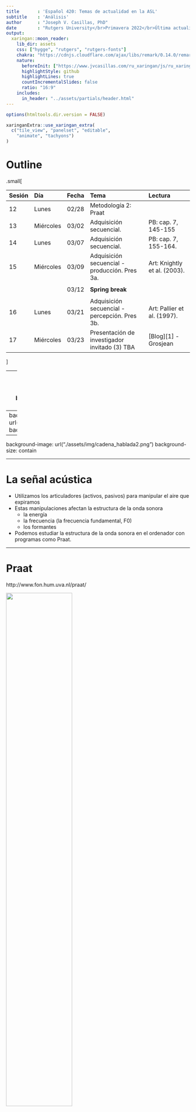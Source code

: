 ```yaml
---
title       : 'Español 420: Temas de actualidad en la ASL'
subtitle    : 'Análisis'
author      : "Joseph V. Casillas, PhD"
date        : "Rutgers University</br>Primavera 2022</br>Última actualización: `r Sys.Date()`"
output:
  xaringan::moon_reader:
    lib_dir: assets
    css: ["hygge", "rutgers", "rutgers-fonts"]
    chakra: "https://cdnjs.cloudflare.com/ajax/libs/remark/0.14.0/remark.min.js"
    nature:
      beforeInit: ["https://www.jvcasillas.com/ru_xaringan/js/ru_xaringan.js"]
      highlightStyle: github
      highlightLines: true
      countIncrementalSlides: false
      ratio: "16:9"
    includes:
      in_header: "../assets/partials/header.html"
---
```


```r
options(htmltools.dir.version = FALSE)
```

```r
xaringanExtra::use_xaringan_extra(
  c("tile_view", "panelset", "editable", 
    "animate", "tachyons")
)
```

# Outline

.small[

| Sesión |  Día      | Fecha |                          Tema                         |         Lectura                      |
| :----- | :-------- | :---: | :---------------------------------------------------- | :----------------------------------- |
| 12     | Lunes     | 02/28 | Metodología 2: Praat                                  |                                      |
| 13     | Miércoles | 03/02 | Adquisición secuencial.                               | PB: cap. 7, 145-155                  |
| 14     | Lunes     | 03/07 | Adquisición secuencial.                               | PB: cap. 7, 155-164.                 |
| 15     | Miércoles | 03/09 | Adquisición secuencial - producción. Pres 3a.         | Art: Knightly et al. (2003).         |
|        |           |       |                                                       |                                      |
|        |           | 03/12 | **Spring break**                                      |                                      |
|        |           |       |                                                       |                                      |
| 16     | Lunes     | 03/21 | Adquisición secuencial - percepción. Pres 3b.         | Art: Pallier et al. (1997).          |
| 17     | Miércoles | 03/23 | Presentación de investigador invitado (3) TBA         | [Blog][1] - Grosjean                 |

]

---
background-image: url("./assets/img/science.jpg")
background-size: 325px
background-position: 100% 50%
class: inverse, middle

# Metodología 2:

## El análisis acústico en Praat

---
background-image: url("./assets/img/cadena_hablada.png")
background-size: contain

---
background-image: url("./assets/img/cadena_hablada2.png")
background-size: contain

---

# La señal acústica

- Utilizamos los articuladores (activos, pasivos) para manipular el aire que expiramos 
- Estas manipulaciones afectan la estructura de la onda sonora 
  - la energía 
  - la frecuencia (la frecuencia fundamental, F0) 
  - los formantes 
  
- Podemos estudiar la estructura de la onda sonora en el ordenador con programas como Praat.

---

# Praat

http://www.fon.hum.uva.nl/praat/

<div align="center">
  <img width="60%" src="./assets/img/praat.png">
</div>

---
background-image: url("./assets/img/dospatas1.png")
background-size: contain

---
background-image: url("./assets/img/dospatas2.png")
background-size: contain

---
background-image: url("./assets/img/dospatas3.png")
background-size: contain

---
background-image: url("./assets/img/dospatas4.png")
background-size: contain

---
background-image: url("./assets/img/dospatas1.png")
background-size: 550px
background-position: 70% 70%

# Conceptos básicos

.left-column[
- **tiempo**:
- **sonido**:
- **onda sonora**:
- **presión/amplitud**:
- **frecuencia**:
- **formante**:
]

.right-column[
- Existen algunos conceptos que debemos conocer.
]

---
background-image: url("./assets/img/iii.png")
background-size: 550px
background-position: 70% 70%

# Conceptos básicos

.left-column[
- **tiempo**:
- sonido:
- onda sonora:
- presión/amplitud:
- frecuencia:
- formante:
]

.right-column[
- Magnitud física que permite ordenar la secuencia de los sucesos (y medirlos).
]

---

# Conceptos básicos

.left-column[
- tiempo:
- **sonido**:
- onda sonora:
- presión/amplitud:
- frecuencia:
- formante:
]

.right-column[
- Se refiere a la energía que pasa por el aire (u otro medio) que puede oírse.
- Físicamente es una onda longitudinal que vibra, causando compresión y 
rarefacción de las partículas del aire (moléculas).
]

---

# Conceptos básicos

.left-column[
- tiempo:
- sonido:
- **onda sonora**:
- presión/amplitud:
- frecuencia:
- formante:
]

.right-column[
- Energía acústica compuesta por rápidos cambios en la presión del aire.
- Estos cambios se propagan como olas en un estanque y se transmiten entre una 
fuente de sonido y un receptor.
]

---
background-image: url("./assets/img/pressure1.png")
background-size: contain

---
background-image: url("./assets/img/pressure2.png")
background-size: contain

---
background-image: url("./assets/img/pressure3.png")
background-size: contain

---
background-image: url("./assets/img/pressure4.png")
background-size: contain

---
background-image: url("./assets/img/pressure5.gif")
background-size: contain

---
background-image: url("./assets/img/pressure6.gif")
background-size: contain

---
background-image: url("./assets/img/pressure7.gif")
background-size: contain

---

# Conceptos básicos

.left-column[
- tiempo:
- sonido: 
- onda sonora:
- **presión**/**amplitud**:
- frecuencia:
- formante:
]

.right-column[

<div align="center">
  <img width="60%" src="./assets/img/amplitude2.png">
</div>
- La onda sonora percibida por el oido humano consiste en fluctuaciones en la 
presión atmosférica.
- Muestra la cantidad de energía o intensidad a cada momento.

]

---
background-image: url("./assets/img/amplitude1.png")
background-size: contain
background-position: 50% 20%
class: bottom

- La amplitud es el desplazamiento vertical de la onda sonora con respecto a la 
presión normal del aire (la línea 0). 
- Un aumento de presión se corresponde con un aumento de energía/intensidad (por 
encima de la línea 0).
- Una disminución de presión se corresponde con una disminución de energía/intensidad 
(por debajo de la línea 0).

---
background-image: url("./assets/img/amplitude3.gif")
background-size: contain

---
class: center, middle

<iframe width="560" height="315" src="https://www.youtube.com/embed/INqfM1kdfUc" frameborder="0" allowfullscreen></iframe>

---

# Conceptos básicos

.left-column[
- tiempo:
- sonido: 
- onda sonora:
- presión/amplitud:
- **frecuencia**:
- formante:
]

.right-column[
<div align="center">
  <img width="60%" src="./assets/img/frequency1.png">
</div>
- El número de repeticiones o ciclos por unidad de tiempo de una onda periódica.
- Se mide en ciclos por segundo (*hertz*, hercios, Hz). 
]

---
background-image: url("./assets/img/frequency2.png")
background-size: contain

---
class: middle

.pull-left[
- <BLUE>La frecuencia fundamental</BLUE> (F0, tono) representa la frecuencia 
básica a la que vibran las cuerdas vocales en la producción de los sonidos sonoros. 

- Es la frecuencia más baja con que se repite una onda periódica. 

- El valor de F0 determina el tono percibido de una sílaba.
]

.pull-right[

<iframe width="560" height="315" src="https://www.youtube.com/embed/YUcW1s2GTmM" frameborder="0" allowfullscreen></iframe>

]
---

# Conceptos básicos

.left-column[
- tiempo:
- sonido: 
- onda sonora:
- presión/amplitud:
- frequencia:
- **formante**:
]

.right-column[
- La concentración de energía en ciertas frecuencias.
- Cada formante es un haz de armónicos.

]

---
background-image: url("./assets/img/dospatas1.png")
background-size: 900px
background-position: 50% 10%
class: bottom

- Esta concentración se ve en un espectrograma como una banda más oscura.

---
background-image: url("./assets/img/sourceFilter.png")
background-size: contain

---
background-image: url("./assets/img/spectrum.png")
background-size: contain

---
class: middle

<div align="center">
  <img width="50%" src="./assets/img/formants1.png"><img width="50%" src="./assets/img/formants2.png">
</div>

---
background-image: url("./assets/img/formants1.png")
background-size: 700px
background-position: 15% 80%
class: middle

<div align="right">
  <img width="400px" src="./assets/img/formants2a.png">
</div>

---
class: middle

.pull-left[

- Los dos primeros formantes (F1, F2) sirven para ubicar las vocales en cuanto a 
la anterioridad (F2, el eje horizontal) y la altura (F1, el eje vertical).

- Cuanto mayor el valor de F2, más anterior la vocal

- Cuanto mayor el valor de F1, más baja la vocal
]

.pull-right[

```r
library(lingStuff)
library(untidydata)
library(dplyr)
library(tidyr)

spanish_vowels %>% 
  separate(label, into = c("id", "gender", "vowel")) %>% 
  group_by(id, vowel) %>% 
  summarize(f1 = mean(f1), f2 = mean(f2)) %>% 
  vowel_plot(data = ., vowel = 'vowel', f1 = 'f1', f2 = 'f2')
```

]

---

<iframe width="100%" height="100%" src="http://dood.al/pinktrombone/" style="border:none;"></iframe>

---

# Practiquemos

### En grupos de tres

1. Abrid praat
2. Grabaos diciendo...
	- pipi
	- papa
	- pupu
3. Medid F1 y F2 de la primera vocal de las tres palabras
4. Hazlo para cada miembro del grupo y apuntad estos valores
5. Cuando los tengáis, dádmelos

---
background-color: black

```r
library("ggplot2")

span_420_vowels <- tibble::tribble(
  ~'id', ~'vowel', ~'f1', ~'f2', 
  "Samantha", "i",     375, 2250, 
  "Samantha", "a",     700, 1500, 
  "Samantha", "u",     450, 1000, 
  "Joanna", "i",       370, 2150, 
  "Joanna", "a",       720, 1400, 
  "Joanna", "u",       455, 1100, 
  "Clara", "i",        360, 2345,
  "Clara", "a",        710, 1350,
  "Clara", "u",        444, 1010,
  "Rosie", "i",        404, 2213,
  "Rosie", "a",        720, 1390,
  "Rosie", "u",        460, 1011,
  "Salma", "i",        432, 2102,
  "Salma", "a",        690, 1402,
  "Salma", "u",        452, 1020,
  "Nathalia", "i",     433, 2301,
  "Nathalia", "a",     780, 1439,
  "Nathalia", "u",     470, 1102,
  "Esther", "i",       390, 2500,
  "Esther", "a",       800, 1450,
  "Esther", "u",       350, 1100,
  "Alyssa", "i",       480, 2480,
  "Alyssa", "a",       750, 1500,
  "Alyssa", "u",       390, 1300,
  "Marisa", "i",       487, 2489,
  "Marisa", "a",       764, 1420,
  "Marisa", "u",       410, 1300
) 

vowel_means <- span_420_vowels %>% 
  group_by(vowel) %>% 
  summarize(f1 = mean(f1), f2 = mean(f2))

span_420_vowels %>% 
  ggplot(., aes(x = f2, y = f1, label = vowel)) + 
    stat_ellipse(aes(fill = vowel, color = vowel), 
      type = "norm", show.legend = FALSE, geom = "polygon", 
      alpha = 0.25) + 
    geom_text(color = "white", alpha = 0.3, show.legend = FALSE, size = 5) + 
    geom_text(data = vowel_means, aes(label = vowel), 
      size = 9, show.legend = FALSE, color = 'white') +
    scale_y_reverse() + 
    scale_x_reverse(position = "top") + 
    labs(y = "F1", x = "F2") + 
    scale_color_viridis_d(option = "D", begin = 0.4) + 
    scale_fill_viridis_d(option = "D", begin = 0.4) + 
    ggdark::dark_theme_bw(base_family = "Times", base_size = 16)

```

---
class: inverse, middle

# La adquisición secuencial

---
background-image: url(https://raw.githubusercontent.com/jvcasillas/media/master/teaching/img/think.png)
background-size: 350px
background-position: 100% 50%

# Precalentamiento

### Con un/a compañer@

.pull-left[

Discutid las diferencias entre la adquisición simultanea y secuencial de una lengua. 

- ¿Resulta difícil aportar definiciones? ¿Por qué?

- ¿Cuáles son los factores a considerar?

- Considerad el caso de un/a nin@ bilingüe. ¿Cómo se determina su L1 y su L2?

]

---
background-image: url(https://raw.githubusercontent.com/jvcasillas/media/master/teaching/img/happy2.png)
background-size: 450px
background-position: 97% 50%

# El efecto de la edad

- La edad a la que se adquiere una lengua tiene  
consecuencias con respecto al desarrollo de las  
distintas destrezas en la L2  
(i.e., *ultimate attainment*)

--

<p></p>
- En general, se ha observado que los niños aprenden una  
L2 con más facilidad que los adultos
	- Con frecuencia los adultos tienen dificultades con  
	aspectos 'fáciles', incluso después de contar con  
	mucha experiencia en la L2
	- Ej. El género para aprendices del español

--

<p></p>
- Hay décadas de investigaciones que intentan explicar  
la relación entre la edad y *ultimate attainment*

---
background-image: url(http://josbd.com/wp-content/uploads/2016/05/Maturation-Theory-of-Eric-Lenneberg.jpg)
background-size: 300px
background-position: 90% 50%

# La hipótesis del periodo crítico

### Resumen

- **Quién**: Se asocia con el investigador Lenneberg (1967) 

--

- **Qué**: Existe un periodo tras el cual ya no se puede adquirir  
una lengua de forma natural, automática.

--

- **Cuándo**: Desde los 2 años de edad hasta la pubertad. Después,  
el proceso de aprendizaje ocurre más lentamente

--

- **Cómo**: Está vinculado al desarrollo cerebral

---
background-image: url(http://josbd.com/wp-content/uploads/2016/05/Maturation-Theory-of-Eric-Lenneberg.jpg)
background-size: 300px
background-position: 90% 50%

# La hipótesis del periodo crítico

### Detalles

- Se postulaba que el proceso de lateralización terminaba  
a la misma vez que la pubertad

--

- Al terminar este proceso el lenguaje ya está almacenado  
en el hemisferio izquierdo

--

- Si no se adquiere una lengua (ya sea una L1 o una L2) antes,  
ya no se adquiere de la misma manera

---
background-image: url(http://s2.quickmeme.com/img/d3/d32e934d229e8ee505b3d36bef9e8e07d163b0f111ab74083132b18f89a453f4.jpg)
background-size: 600px
background-position: 90% 50%

# La hipótesis del periodo crítico

### Ventajas 

- Encaja bien con la propuesta nativista de  
Chomsky

- Aporta una explicación sencilla y elegante  
para los efectos de edad

### Desventajas

--

### 😥

--

### ¿Evidencia?

- ¿Se puede testar?

---
background-image: url(https://upload.wikimedia.org/wikipedia/commons/9/92/White-crowned-Sparrow.jpg)
background-size: 300px
background-position: 90% 50%

# Songbirds (gorrión de corona blanca)

- Ciertas especies de pájaros aprenden un canto especial y lo  
emplean para el apareamiento

--

- Algunos investigadores (Marler, 1970) aislaron crías de gorriones  
durante distintos periodos de tiempo

--

- ¡**ojo**! Los aislaron antes de que aprendiesen a cantar

--

- Después de un periodo de tiempo (días, semanas, meses) los  
devolvieron a sus familias para que aprendiesen el canto

--

- Cuanto más tiempo en el aislamiento, "peor" cantaban de  
adultos al compararlos con gorriones normales

--

</br>

**Hallazgo principal**: Si el gorrión no es expuesto al canto nativo a 
una edad temprana, no aprende a cantar de manera nativa

---

# Genie

<div align="center">
<video width="600" height="452" controls>
  <source src="./assets/vids/genie.mp4" type="video/mp4">
  <source src="./assets/vids/genie.ogg" type="video/ogg">
Your browser does not support the video tag.
</video>
</div>

---

# ¿Hay evidencia en contra de la HPC?

### Snow y Hoefnagel-Höhle (1978)

- Angloparlantes que pasaron un año en holanda  
aprendiendo nerlandés (dutch)
--

- Los aprendices mayores (12-15 años) aprendieron/avanzaron  
más rápido que los aprendices menores (3-5, 6-7 y 8-10 años)
--

- Presenta evidencia en contra de la idea que los aprendices  
"mayores" son peores
--

- Además, sobre esta época se aprende que la lateralización  
ocurre mucho antes de la pubertad (como proponía Lenneberg)

---
background-image: url(http://delta-associates.com/wp-content/uploads/Window-Opportunity-Article-Image.jpg)
background-size: 300px
background-position: 90% 50%

# ¿Hay evidencia en contra de la HPC?

### Snow y Hoefnagel-Höhle (1978)

- Angloparlantes que pasaron un año en holanda  
aprendiendo nerlandés (dutch)
- Los aprendices mayores (12-15 años) aprendieron/avanzaron  
más rápido que los aprendices menores (3-5, 6-7 y 8-10 años)
- Presenta evidencia en contra de la idea que los aprendices  
"mayores" son peores
- Además, sobre esta época se aprende que la lateralización  
ocurre mucho antes de la pubertad (como proponía Lenneberg)

### Un periodo sensible

- Se deja atrás el adjetivo "crítico"
- Los investigadores proponen una "ventana de oportunidad" después de la cual el aprendizaje es más difícil
- Se empieza a utilizar la edad de adquisición (AoA) como variable principal

---

# ¿Hay evidencia en contra de la HPC?

### Johnson y Newport (1989)

- Estudiaron hablantes nativos de chino y coreano que aprendían inglés como L2

--

- Variaban en cuanto a la AoA, de 3 a 39 años

--

- Variaban en cuanto a LoR (length of residence) en EE.UU., de 3 a 26 años

--

- Escucharon frases en inglés y dieron juicios de gramaticalidad
	- Ej.  
	*the farmer bought two pig at the market*  
	*a bat flewed into our attic last night* 

--

- Compararon sus juicios con los de angloparlantes nativos

--

- Encontraron una correlación entre AoA y los juicios de gramaticalidad

--

- Cuanto antes se empieza a aprender, mejor (más como los nativos) los juicios

---

### Johnson y Newport (1989)

```r
library(tidyverse)
tribble(
  ~'Group', ~'Score',
  'nativo',   271,
  '3 a 7',    270,
  '8 a 10',   260,
  '11 a 16',  240,
  '17 a 39',  210) %>% 
mutate(., Group = factor(Group, levels = c('nativo', 
                                           '3 a 7', 
                                           '8 a 10', 
                                           '11 a 16', 
                                           '17 a 39'))) %>%
ggplot(., aes(x = as.numeric(Group), y = Score)) + 
  geom_line(size = 3, color = 'blue') + 
  geom_point(size = 5, pch = 21, color = "black", fill = "white") + 
  ylim(200, 280) + 
  scale_x_continuous(breaks = 1:5, labels = c('nativo', 
                                              '3 a 7', 
                                              '8 a 10', 
                                              '11 a 16', 
                                              '17 a 39')) + 
  labs(x = 'AoA', y = 'Promedio de puntuación', 
       title = 'Edad y la adquisición de una L2') + 
  ds4ling::ds4ling_bw_theme(base_size = 30, base_family = 'Times')
```

---
background-image: url(https://bilingualismucsd.wikispaces.com/-/Article%20Wiki%20SP15/Team%2013/file/view/11166021_939552599418889_1172877532_n.jpg/548355712/405x470/11166021_939552599418889_1172877532_n.jpg)
background-size: contain

---

# Hay que repensarlo

<div style="float:right">
  <img width="60" src="../assets/img/fill.png">
  <img src="../assets/img/pensar2.jpg">
</div>

Parece que sí hay evidencia experimental que apoya la noción de un periodo crítico/sensible, pero no como lo había presentado Lenneberg

1. Las investigaciones demuestran que no existe una fecha tope/límite antes de la cual todo el mundo aprenda bien y después de la cual todo el mundo aprenda mal, sino que hay una relación lineal que comienza incluso antes del supuesto periodo crítico. Bottom line: cuanto antes mejor

--

2. Existe mucha variación individual después del periodo crítico (en Johnson y Newport, 1989, después de los 16 años). ¡Algunos aprenden bastante bien!

--

### Hay que tener en cuenta factores cognitivos, motivacionales y socioculturales

---

# Para conversar

- ¿Cuál ha sido tu experiencia con una L2/3? 

- ¿Crees que hay un periodo crítico? 

- ¿Puedes aportar evidencia anecdótica a favor o en contra de la HPC? 

- ¿Cómo puedes relacionar el aprendizaje de las vocales y la HPC? Considera las investigaciones presentadas hoy y lo que aprendiste usando praat.

--

# Para el lunes

- Hay que saber el área general de tu investigación/proyecto final

- Trae un breve resumen (2/3 frases) del tema y lo que propones hacer

- Tendréis tiempo al final de la clase para hablar conmigo 

---

# La adquisición secuencial (cont.)

- ¿Cómo puedes relacionar el aprendizaje de las vocales y la HPC? Considera las investigaciones presentadas el jueves y lo que aprendiste usando praat.
- ¿Tienes acento extranjero en tu L2/L3? ¿Por qué?
- ¿Qué diferencias hay con respecto a cómo se aprende la L1 versus una L2? Compara un bebé y un adulto. 

--

### Los bebés

- Durante el primer año de la vida somos capaces de distinguir entre todos los sonidos del habla
- Los bebés prestan atención a las distribuciones en el input
- Después del primer año los bebés empiezan ignorar los sonidos irrelevantes 
- Decimos que se sintonizan perceptualmente (*perceptual attunement*) 
- Aprenden los sonidos contrastivos a través del input

---
class: center, middle

<iframe width="560" height="315" src="https://www.youtube.com/embed/G2XBIkHW954?rel=0" frameborder="0" allowfullscreen></iframe>

---

# La adquisición secuencial (cont.)

### L1 vs. L2

- La manera en la que se adquiere la L1 difiere mucho de cómo se aprende una L2

--

- El aprendiz no pasa un año estudiando el input de la L2 antes de hablar

--

- El aprendiz empieza con un sistema fonológico ya desarrollado

--

### Los investigadores piensan que estos hechos explican por qué los aprendices secuenciales suelen tener acento extranjero

- El aprendizaje secuencial tiene consecuencias fonéticas
	- hablar con acento extranjero
	- **escuchar con acento extranjero**

---
background-color: black
background-image: url(http://freepngimages.com/wp-content/uploads/2016/02/cardboard-box-transparent-image.png), url(http://freepngimages.com/wp-content/uploads/2016/02/cardboard-box-transparent-image.png)
background-size: 300px, 300px
background-position: 75% 50%, 25% 50%

# La percepción categórica

---

# ¿Cuáles son las diferencias entre /t/ del inglés y /t/ del español?

---

<div align="center">
    <img src="./assets/img/vot.png">
</div>

<audio controls>
  <source src="./assets/wavs/taco.ogg" type="audio/ogg">
  <source src="./assets/wavs/taco.wav" type="audio/mpeg">
  Your browser does not support the audio element.
</audio>

---

# Inglés vs. español

### El sonido /t/ del español difiere del /t/ del inglés en cuanto al **punto de articulación** y VOT

- Punto de articulación: ¿Dónde se produce el contacto al pronunciar /t/?
  - /t/ del español es dental 
  - /t/ del inglés es alveolar

---

# Inglés vs. español

### El sonido /t/ del español difiere del /t/ del inglés en cuanto al punto de articulación y **VOT**

- **VOT** (voice-onset time): En las consonantes oclusivas, es la diferencia (en milisegundos) entre la explosión de la consonante y el comienzo de la fonación.
  - Es el resultado de la coordinación de gestos articulatorios (la explosión y la vibración de las cuerdas vocales)
  - VOT puede ser negativo, 0, o positivo y se usa para contrastar sonidos sordos/sonoros

---
background-image: url(https://raw.githubusercontent.com/jvcasillas/media/master/teaching/img/confused.png)
background-position: 95% 50%
background-size: 350px

# VOT

- Español e inglés mantienen un contraste entre /**p t k**/ and  
/<BLUE>b d g</BLUE>/ 

- La realización fonética es diferente
  - Español: /d/ tiene lead VOT y /t/ tiene short-lag VOT
  - Inglés: /d/ tiene short-lag VOT y /t/ tiene aspiración

---
background-image: url(./assets/img/sp_en_stops.png)
background-size: contain

---

# La percepción del habla

- ¿Cómo diferenciamos entre el habla y el ruido?

- ¿Cómo extraemos la información relevante de una señal pobre?

---

# La ausencia de invarianza

- Los sonidos del habla nunca se pronuncian de la misma forma

- Si digo ```taco``` [ˈta.ko] 10 veces, nunca es físicamente igual 

- ¿Cómo es que somos capaces de relacionar el sonido con el concepto de un fonema?

---

# La percepción categórica

- "Equal sized physical differences are not equal sized psychologically."

- No percibimos los continuos como continuos...

- Las diferencias dentro de la misma categoría se disminuyen 

- Las diferencias entre categorías se aumentan

---
background-image: url(./assets/img/colors.png)
background-size: contain

---
background-color: #29292B
class: center, middle

```r

library(ggthemes)

data.frame(
  vot = seq(from = 0, to = 60, by = 10),
  response = seq(from = 100, to = 0, length.out = 7)
  ) %>% 
  ggplot(., aes(x = vot, y = response)) + 
    geom_path(size = 2, color = 'white') + 
    scale_x_continuous(breaks = seq(0, 60, by = 10), 
                       labels = seq(0, 60, by = 10)) + 
    labs(x = 'VOT en milisegundos', y = 'Proporción /b/', 
         title = 'Percepción contínua en una tarea de identificación') +
    theme_hc(bgcolor = "darkunica", base_family = 'Times', base_size = 28)
```

---
background-color: #29292B
class: center, middle

```r

data.frame(
  vot = seq(from = 0, to = 60, by = 5),
  response = c(100, 100, 100, 100, 100, 100, 50, 0, 0, 0, 0, 0, 0)
  ) %>% 
  ggplot(., aes(x = vot, y = response)) + 
    geom_path(size = 2, color = 'white') + 
    scale_x_continuous(breaks = seq(0, 60, by = 10), 
                       labels = seq(0, 60, by = 10)) + 
    labs(x = 'VOT en milisegundos', y = 'Proporción /b/', 
         title = 'Percepción categórica en una tarea de identificación') +
    theme_hc(bgcolor = "darkunica", base_family = 'Times', base_size = 28)
```

---

# La percepción categórica

- ¿Cómo estudiamos la percepción categórica?
  - 2AFC (identificación)
  - AX (discriminación)

---
background-image: url(./assets/img/bapa1.png)
background-size: contain

---
background-image: url(./assets/img/bapa2.png)
background-size: contain

---
background-image: url(./assets/img/bapa3.png)
background-size: contain

---
background-image: url(./assets/img/bapa4.png)
background-size: contain

---
background-image: url(./assets/img/bapa5.png)
background-size: contain

---
background-image: url(./assets/img/bapa6.png)
background-size: contain

---
background-image: url(./assets/img/bapa7.png)
background-size: contain

---
background-color: #29292B
class: center, middle

```r

vot <- data.frame(
  vot = seq(from = -10, to = 50, by = 10),
  response = c(100, 100, 100, 50, 0, 0, 0), 
  label = rep("Identificación", times = 7))

disc <-  data.frame(
  vot = seq(from = 0, to = 40, by = 10),
  response = c(50, 60, 90, 60, 50), 
  label = rep("Discriminación", times = 5))

  vot %>%
  ggplot(., aes(x = vot, y = response, color = label)) + 
    geom_path(size = 2) + 
    geom_path(data = disc, aes(x = vot, y = response, color = label), 
              size = 2) + 
    scale_x_continuous(breaks = seq(-10, 50, by = 10), 
                       labels = seq(-10, 50, by = 10)) + 
    scale_color_hc("darkunica") +
    labs(x = 'VOT (ms)', y = 'Proporción /b/ \n y % correcto', 
         title = 'Percepción de un continuo VOT') +
    theme_hc(bgcolor = "darkunica", base_family = 'Times', base_size = 28)
```

---

# La percepción categórica

- "Equal sized physical differences are not equal sized psychologically."

- No percibimos los continuos como continuos...

- Las diferencias dentro de la misma categoría se disminuyen 

- Las diferencias entre categorías se aumentan

---
background-color: black

# Volviendo a los aprendices secuenciales...

### **¿Por qué es tan difícil el aprendizaje secuencial?**

---
background-image: url(https://upload.wikimedia.org/wikipedia/commons/thumb/1/11/Kitchen_Funnel.jpg/220px-Kitchen_Funnel.jpg)
background-size: 300px
background-position: 95% 50%

# Speech Learning Model (SLM - Flege, 1995)

- El SLM trata sobre segmentos

--

- El modelo propone que aprendizaje fonético/fonológico es posible  
durante toda la vida

--

- L1/L2 comparten es mismo espacio fonético, por lo tanto los  
sonidos de cada lengua se interactúan

--

- Hay un vínculo fuerte entre la producción y la percepción  
del habla

--

- Los sonidos nuevos se perciben en base a cómo se aproximan  
a los sonidos de la L1 - es como un embudo

--

- Algunos sonidos causan más problemas que otros

???

- Los adultos no tienen los mismos recursos neuronales para modificar la fonología 
de su L1, ni para el desarrollo de categorías fonológicas nuevas

---

# Para pensar...

### Considerad las siguientes situaciones y determinad si el aprendizaje de los segmentos/contrastes en cuestión presentarían dificultades para el aprendiz tardío. ¿Por qué? Considerad su estatus fonológico en la L1 y la L2.

- L1 japonés. Lengua meta: inglés. Contraste: /ɾ-l/

- L1 inglés. Lengua meta: español. Contraste: /i-e/

- L1 español. Lengua meta: inglés. Sonidos: /p, t, k, b, d, g/

---

# Presentación - Dr. Charlie Nagle

### Intereses

- el bilingüismo

### Investigación principal 

- Dr. Nagle

--

### En grupos de 2/3, pensad en preguntas para Dr. Nagle
